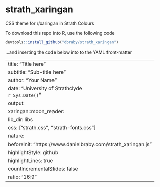 # strath_xaringan
CSS theme for r/xaringan in Strath Colours

To download this repo into R, use the following code

```r

devtools::install_github("dbraby/strath_xaringan")

```
...and inserting the code below into to the YAML front-matter

---
title: "Title here"
subtitle: "Sub-title here"
author: "Your Name"
date: "University of Strathclyde </br> `r Sys.Date()`"
output:
  xaringan::moon_reader:
    lib_dir: libs
    css: ["strath.css", "strath-fonts.css"]
    nature:
      beforeInit: "https://www.danielbraby.com/strath_xaringan.js"
      highlightStyle: github
      highlightLines: true
      countIncrementalSlides: false
      ratio: "16:9"
---
